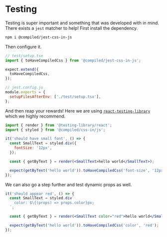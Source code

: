 # Testing

Testing is super important and something that was developed with in mind.
There exists a `jest` matcher to help!
First install the dependency.

```bash
npm i @compiled/jest-css-in-js
```

Then configure it.

```jsx
// test/setup.tsx
import { toHaveCompiledCss } from '@compiled/jest-css-in-js';

expect.extend({
  toHaveCompiledCss,
});
```

```jsx
// jest.config.js
module.exports = {
  setupFilesAfterEnv: ['./test/setup.tsx'],
};
```

And then reap your rewards!
Here we are using [`react-testing-library`](https://github.com/testing-library/react-testing-library) which we highly recommend.

```jsx
import { render } from '@testing-library/react';
import { styled } from '@compiled/css-in/js';

it('should have small font', () => {
  const SmallText = styled.div({
    fontSize: '12px',
  });

  const { getByText } = render(<SmallText>hello world</SmallText>);

  expect(getByText('hello world')).toHaveCompiledCss('font-size', '12px');
});
```

We can also go a step further and test dynamic props as well.

```jsx
it('should appear red', () => {
  const SmallText = styled.div`
    color: $\{(props) => props.color}px;
  `;

  const { getByText } = render(<SmallText color="red">hello world</SmallText>);

  expect(getByText('hello world')).toHaveCompiledCss('color', 'red');
});
```

